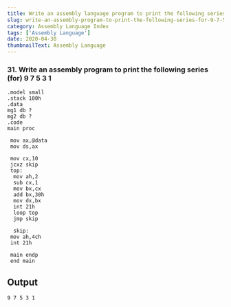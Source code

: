---
title: Write an assembly language program to print the following series (for) 9 7 5 3 1
slug: write-an-assembly-program-to-print-the-following-series-for-9-7-5-3-1
category: Assembly Language Index
tags: ['Assembly Language']
date: 2020-04-30
thumbnailText: Assembly Language
---
### 31. Write an assembly program to print the following series (for) 9 7 5 3 1

```
.model small
.stack 100h
.data
mg1 db ?
mg2 db ?
.code
main proc

 mov ax,@data
 mov ds,ax

 mov cx,10
 jcxz skip
 top:
  mov ah,2
  sub cx,1
  mov bx,cx
  add bx,30h
  mov dx,bx
  int 21h
  loop top
  jmp skip

  skip:
 mov ah,4ch
 int 21h

 main endp
 end main
```

## Output
```
9 7 5 3 1
```